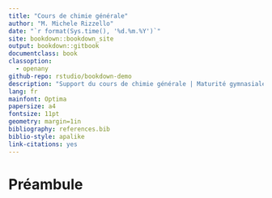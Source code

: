 ```yaml
---
title: "Cours de chimie générale"
author: "M. Michele Rizzello"
date: "`r format(Sys.time(), '%d.%m.%Y')`"
site: bookdown::bookdown_site
output: bookdown::gitbook
documentclass: book
classoption:
  - openany
github-repo: rstudio/bookdown-demo
description: "Support du cours de chimie générale | Maturité gymnasiale | Gymnase de Nyon-la Côte"
lang: fr
mainfont: Optima
papersize: a4
fontsize: 11pt
geometry: margin=1in
bibliography: references.bib
biblio-style: apalike
link-citations: yes
---
```


# Préambule {-}
